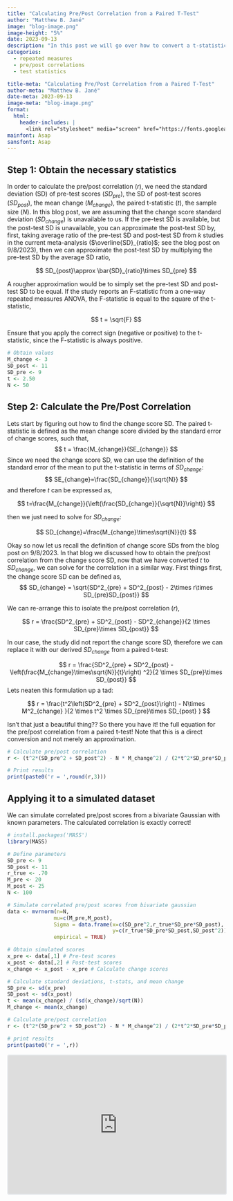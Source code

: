 ```yaml
---
title: "Calculating Pre/Post Correlation from a Paired T-Test"
author: "Matthew B. Jané"
image: "blog-image.png"
image-height: "5%"
date: 2023-09-13
description: "In this post we will go over how to convert a t-statistic from a paired t-test into a pre/post correlation. This is useful when change score standard deviations are unknown. Pre/post correlations are necessary to obtain various types of effect sizes and standard errors such as the repeated measures variant of Cohen's $d$, also referred to as Cohen's $d_{rm}$."
categories:
  - repeated measures
  - pre/post correlations
  - test statistics

title-meta: "Calculating Pre/Post Correlation from a Paired T-Test"
author-meta: "Matthew B. Jané"
date-meta: 2023-09-13
image-meta: "blog-image.png"
format:
  html:
    header-includes: |
      <link rel="stylesheet" media="screen" href="https://fonts.googleapis.com/css?family=Asap" type="text/css"/>
mainfont: Asap
sansfont: Asap
---
```


## Step 1: Obtain the necessary statistics

In order to calculate the pre/post correlation ($r$), we need the standard deviation (SD) of pre-test scores ($SD_{pre}$), the SD of post-test scores ($SD_{post}$), the mean change ($M_{change}$), the paired t-statistic ($t$), the sample size ($N$). In this blog post, we are assuming that the change score standard deviation ($SD_{change}$) is unavailable to us. If the pre-test SD is available, but the post-test SD is unavailable, you can approximate the post-test SD by, first, taking average ratio of the pre-test SD and post-test SD from $k$ studies in the current meta-analysis ($\overline{SD}_{ratio}$; see the blog post on 9/8/2023), then we can approximate the post-test SD by multiplying the pre-test SD by the average SD ratio,

$$
SD_{post}\approx \bar{SD}_{ratio}\times SD_{pre}
$$

A rougher approximation would be to simply set the pre-test SD and post-test SD to be equal. If the study reports an F-statistic from a one-way repeated measures ANOVA, the F-statistic is equal to the square of the t-statistic,

$$
t = \sqrt{F}
$$ 

Ensure that you apply the correct sign (negative or positive) to the t-statistic, since the F-statistic is always positive.

```r
# Obtain values
M_change <- 3
SD_post <- 11
SD_pre <- 9
t <- 2.50
N <- 50
```

## Step 2: Calculate the Pre/Post Correlation

Lets start by figuring out how to find the change score SD. The paired t-statistic is defined as the mean change score divided by the standard error of change scores, such that, $$
t = \frac{M_{change}}{SE_{change}}
$$ Since we need the change score SD, we can use the definition of the standard error of the mean to put the t-statistic in terms of $SD_{change}$: $$
SE_{change}=\frac{SD_{change}}{\sqrt{N}}
$$ and therefore $t$ can be expressed as,

$$
t=\frac{M_{change}}{\left(\frac{SD_{change}}{\sqrt{N}}\right)}
$$

then we just need to solve for $SD_{change}$:

$$
SD_{change}=\frac{M_{change}\times\sqrt{N}}{t} 
$$

Okay so now let us recall the definition of change score SDs from the blog post on 9/8/2023. In that blog we discussed how to obtain the pre/post correlation from the change score SD, now that we have converted $t$ to $SD_{change}$, we can solve for the correlation in a similar way. First things first, the change score SD can be defined as, $$
SD_{change} = \sqrt{SD^2_{pre} + SD^2_{post} - 2\times r\times SD_{pre}SD_{post}}
$$

We can re-arrange this to isolate the pre/post correlation ($r$),

$$
r = \frac{SD^2_{pre} + SD^2_{post} - SD^2_{change}}{2 \times SD_{pre}\times SD_{post}}
$$

In our case, the study did not report the change score SD, therefore we can replace it with our derived $SD_{change}$ from a paired t-test:

$$
r = \frac{SD^2_{pre} + SD^2_{post} - \left(\frac{M_{change}\times\sqrt{N}}{t}\right) ^2}{2 \times SD_{pre}\times SD_{post}}
$$ Lets neaten this formulation up a tad:

$$
r = \frac{t^2\left(SD^2_{pre} + SD^2_{post}\right) - N\times M^2_{change} }{2 \times t^2 \times SD_{pre}\times SD_{post} }
$$

Isn't that just a beautiful thing?? So there you have it! the full equation for the pre/post correlation from a paired t-test! Note that this is a direct conversion and not merely an approximation.

```r
# Calculate pre/post correlation
r <- (t^2*(SD_pre^2 + SD_post^2) - N * M_change^2) / (2*t^2*SD_pre*SD_post)

# Print results
print(paste0('r = ',round(r,3)))
```

## Applying it to a simulated dataset

We can simulate correlated pre/post scores from a bivariate Gaussian with known parameters. The calculated correlation is exactly correct!

```r
# install.packages('MASS')
library(MASS)

# Define parameters
SD_pre <- 9
SD_post <- 11
r_true <- .70
M_pre <- 20
M_post <- 25
N <- 100

# Simulate correlated pre/post scores from bivariate gaussian
data <- mvrnorm(n=N,
               mu=c(M_pre,M_post),
               Sigma = data.frame(x=c(SD_pre^2,r_true*SD_pre*SD_post),
                                  y=c(r_true*SD_pre*SD_post,SD_post^2)),
               empirical = TRUE)

# Obtain simulated scores
x_pre <- data[,1] # Pre-test scores
x_post <- data[,2] # Post-test scores
x_change <- x_post - x_pre # Calculate change scores

# Calculate standard deviations, t-stats, and mean change
SD_pre <- sd(x_pre)
SD_post <- sd(x_post)
t <- mean(x_change) / (sd(x_change)/sqrt(N))
M_change <- mean(x_change)

# Calculate pre/post correlation
r <- (t^2*(SD_pre^2 + SD_post^2) - N * M_change^2) / (2*t^2*SD_pre*SD_post)

# print results
print(paste0('r = ',r))
```

<iframe src="https://embeds.beehiiv.com/f3ffd81a-4723-4419-bb1d-afc8af3bac36" data-test-id="beehiiv-embed" width="100%" height="320" frameborder="0" scrolling="no" style="border-radius: 4px; border: 2px solid #e5e7eb; margin: 0; background-color: transparent;">

</iframe>
